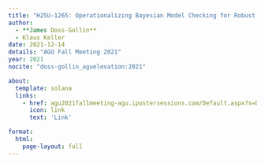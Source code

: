 ```yaml
---
title: "H25U-1265: Operationalizing Bayesian Model Checking for Robust Decision Making: Insights From House Elevation"
author:
  - **James Doss-Gollin**
  - Klaus Keller
date: 2021-12-14
details: "AGU Fall Meeting 2021"
year: 2021
nocite: "doss-gollin_aguelevation:2021"

about:
  template: solana
  links:
    - href: agu2021fallmeeting-agu.ipostersessions.com/Default.aspx?s=D2-0D-CF-34-C4-B0-81-F3-7F-89-98-D7-10-3D-BB-01
      icon: link
      text: 'Link'

format:
  html:
    page-layout: full
---
```


:::{#bibliography}
:::